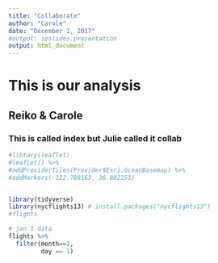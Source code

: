 ```yaml
---
title: "Collaborate"
author: "Carole"
date: "December 1, 2017"
#output: ioslides.presentation
output: html_document
---
```

# This is our analysis

## Reiko & Carole
### This is called index but Julie called it collab



```r
#library(leaflet)
#leaflet() %>% 
#addProviderTiles(Provider$Esri.OceanBasemap) %>% 
#addMarkers(-122.788163, 36.802151)


library(tidyverse)
library(nycflights13) # install.packages("nycflights13")
#flights

# jan 1 data
flights %>% 
  filter(month==1,
         day == 1)



```

